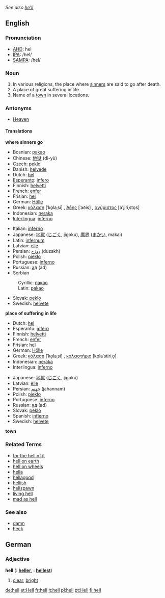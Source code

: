 ''See also [[he'll|he’ll]]''
==English==
{{Wikipedia}}
===Pronunciation===
*[[w:AHD|AHD]]: hel
*[[w:IPA|IPA]]: /hel/
*[[w:SAMPA|SAMPA]]: /hel/

===Noun===

# In various religions, the place where [[sinner]]s are said to go after death.
# A place of great suffering in life.
# Name of a [[town]] in several locations.
{{cattag|Religion}}

===Antonyms===
*[[Heaven]]

====Translations====
'''where sinners go'''
{{top}}
*Bosnian: [[pakao#Bosnian|pakao]] {{m}}
*Chinese: [[地狱]] (dì-yù)
*Czech: [[peklo]] {{n}}
*Danish: [[helvede]]
*Dutch: [[hel]]
*[[Esperanto]]: [[infero]]
*Finnish: [[helvetti]]
*French: [[enfer]] {{m}}
*Frisian: [[hel]]
*German: [[Hölle]] {{f}}
*Greek: [[κόλαση]] [ˈko̞laˌsi] {{f}}, [[Άδης]] [ˈaðis] {{m}}, [[αγύριστος]] [aˈʝiriˌsto̞s] {{m}}
*Indonesian: [[neraka]]
*[[Interlingua]]: [[inferno]]
{{mid}}
*Italian: [[inferno]] {{m}}
*Japanese: [[地獄]] ([[じごく]], jigoku), [[魔界]] ([[まかい]], makai)
*Latin: [[infernum]] {{n}}
*Latvian: [[elle]] {{f}}
*Persian: [[دوزخ]] (duzakh)
*Polish: [[piekło]] {{m}}
*Portuguese: [[inferno]] {{m}}
*Russian: [[ад]] {{m}} (ad)
*Serbian
:Cyrillic: [[пакао#Serbian|пакао]] {{m}}
:Latin: [[pakao#Serbian|pakao]] {{m}}
*Slovak: [[peklo]] {{n}}
*Swedish: [[helvete]] {{n}}
{{bottom}}

'''place of suffering in life'''
{{top}}
*Dutch: [[hel]]
*Esperanto: [[infero]]
*Finnish: [[helvetti]]
*French: [[enfer]] {{m}}
*Frisian: [[hel]]
*German: [[Hölle]] {{f}}
*Greek: [[κόλαση]] [ˈko̞laˌsi] {{f}}, [[κολαστήριο]] [ko̞laˈstiriˌo̞] {{n}}
*Indonesian: [[neraka]]
*Interlingua: [[inferno]]
{{mid}}
*Japanese: [[地獄]] ([[じごく]], jigoku)
*Latvian: [[elle]] {{f}}
*Persian: [[جهنم]] (jahannam)
*Polish: [[piekło]] {{m}}
*Portuguese: [[inferno]] {{m}}
*Russian: [[ад]] {{m}} (ad)
*Slovak: [[peklo]] {{n}}
*Spanish: [[infierno]] {{m}}
*Swedish: [[helvete]] {{n}}
{{bottom}}

'''town'''
{{top}}
{{mid}}
{{bottom}}

===Related Terms===
*[[for the hell of it]]
*[[hell on earth]]
*[[hell on wheels]]
*[[hella]]
*[[hellagood]]
*[[hellish]]
*[[hellspawn]]
*[[living hell]]
*[[mad as hell]]

===See also===
*[[damn]]
*[[heck]]

==German==

===Adjective===
'''hell'''  ({{compar}}: '''[[heller]]''', {{superl}}: '''[[hellest]]''')
#[[clear]], [[bright]]

[[de:hell]]
[[et:Hell]]
[[fr:hell]]
[[it:hell]]
[[pl:hell]]
[[pt:Hell]]
[[fi:hell]]